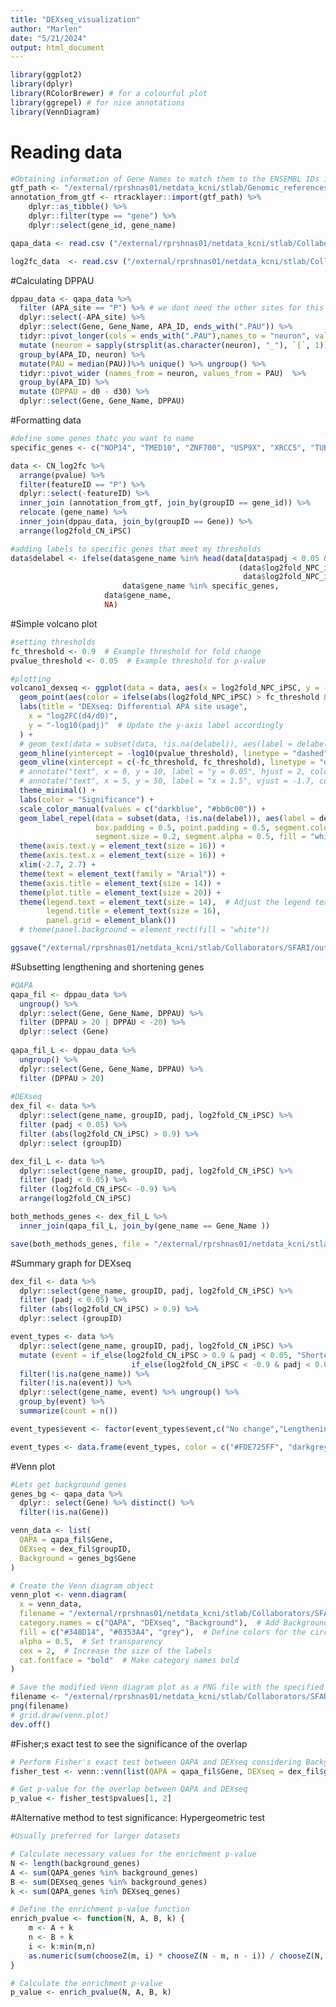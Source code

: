 ```yaml
---
title: "DEXseq_visualization"
author: "Marlen"
date: "5/21/2024"
output: html_document
---
```


```r
library(ggplot2)
library(dplyr)
library(RColorBrewer) # for a colourful plot
library(ggrepel) # for nice annotations
library(VennDiagram)
```
# Reading data
```r
#Obtaining information of Gene Names to match them to the ENSEMBL IDs in the DEXseq output 
gtf_path <- "/external/rprshnas01/netdata_kcni/stlab/Genomic_references/Ensembl/Human/Release_103/Raw/Homo_sapiens.GRCh38.103.gtf"
annotation_from_gtf <- rtracklayer::import(gtf_path) %>%
    dplyr::as_tibble() %>%
    dplyr::filter(type == "gene") %>%
    dplyr::select(gene_id, gene_name)

qapa_data <- read.csv ("/external/rprshnas01/netdata_kcni/stlab/Collaborators/SFARI/out_m2/data/sites_mf_filtered_tpm_3_1.csv", header= TRUE)

log2fc_data  <- read.csv ("/external/rprshnas01/netdata_kcni/stlab/Collaborators/SFARI/out_m2/data/CN_iPSC_log2fc_data.csv", header= TRUE)
```

#Calculating DPPAU 
```r
dppau_data <- qapa_data %>% 
  filter (APA_site == "P") %>% # we dont need the other sites for this
  dplyr::select(-APA_site) %>%
  dplyr::select(Gene, Gene_Name, APA_ID, ends_with(".PAU")) %>% 
  tidyr::pivot_longer(cols = ends_with(".PAU"),names_to = "neuron", values_to = "PAU") %>%
  mutate (neuron = sapply(strsplit(as.character(neuron), "_"), `[`, 1)) %>%
  group_by(APA_ID, neuron) %>% 
  mutate(PAU = median(PAU))%>% unique() %>% ungroup() %>%
  tidyr::pivot_wider (names_from = neuron, values_from = PAU)  %>%
  group_by(APA_ID) %>%
  mutate (DPPAU = d0 - d30) %>%
  dplyr::select(Gene, Gene_Name, DPPAU)
```

#Formatting data 
```r
#define some genes thatc you want to name
specific_genes <- c("NOP14", "TMED10", "ZNF700", "USP9X", "XRCC5", "TUBB", "FNDC4" ,"ATP5F1" ,  "PDCD7", "COX5B", "CSNK1G3")

data <- CN_log2fc %>% 
  arrange(pvalue) %>%
  filter(featureID == "P") %>%
  dplyr::select(-featureID) %>%
  inner_join (annotation_from_gtf, join_by(groupID == gene_id)) %>%
  relocate (gene_name) %>%
  inner_join(dppau_data, join_by(groupID == Gene)) %>%
  arrange(log2fold_CN_iPSC)

#adding labels to specific genes that meet my thresholds
data$delabel <- ifelse(data$gene_name %in% head(data[data$padj < 0.05 & 
                                                   (data$log2fold_NPC_iPSC < -0.9 | 
                                                    data$log2fold_NPC_iPSC > 0.9), "gene_name"], 20) |
                         data$gene_name %in% specific_genes,
                     data$gene_name, 
                     NA)
```

#Simple volcano plot 
```r
#setting thresholds
fc_threshold <- 0.9  # Example threshold for fold change
pvalue_threshold <- 0.05  # Example threshold for p-value

#plotting
volcano1_dexseq <- ggplot(data = data, aes(x = log2fold_NPC_iPSC, y = -log10(padj))) +
  geom_point(aes(color = ifelse(abs(log2fold_NPC_iPSC) > fc_threshold & padj < pvalue_threshold, "Significant", "Not Significant")), size = 2, alpha = 0.2) +
  labs(title = "DEXseq: Differential APA site usage",
    x = "log2FC(d4/d0)", 
    y = "-log10(padj)"  # Update the y-axis label accordingly
  ) +
  # geom_text(data = subset(data, !is.na(delabel)), aes(label = delabel), hjust = 0, vjust = 0) +
  geom_hline(yintercept = -log10(pvalue_threshold), linetype = "dashed", color = "gray") +
  geom_vline(xintercept = c(-fc_threshold, fc_threshold), linetype = "dashed", color = "gray") +
  # annotate("text", x = 0, y = 10, label = "y = 0.05", hjust = 2, color = "gray") +
  # annotate("text", x = 5, y = 50, label = "x = 1.5", vjust = -1.7, color = "gray") +
  theme_minimal() +
  labs(color = "Significance") +
  scale_color_manual(values = c("darkblue", "#bb0c00")) +
  geom_label_repel(data = subset(data, !is.na(delabel)), aes(label = delabel), 
                   box.padding = 0.5, point.padding = 0.5, segment.color = "gray", 
                   segment.size = 0.2, segment.alpha = 0.5, fill = "white", max.overlaps = 15, size = 3, nudge_x = 0.5, nudge_y = 0.5) +
  theme(axis.text.y = element_text(size = 16)) +
  theme(axis.text.x = element_text(size = 16)) +
  xlim(-2.7, 2.7) +
  theme(text = element_text(family = "Arial")) +
  theme(axis.title = element_text(size = 14)) +
  theme(plot.title = element_text(size = 20)) + 
  theme(legend.text = element_text(size = 14),  # Adjust the legend text size here
        legend.title = element_text(size = 16),
        panel.grid = element_blank()) 
  # theme(panel.background = element_rect(fill = "white"))

ggsave("/external/rprshnas01/netdata_kcni/stlab/Collaborators/SFARI/out_m2/Graphs/d4_volcano_dexseq.png", volcano1_dexseq, width = 12, height = 7)

```

#Subsetting lengthening and shortening genes
```r
#QAPA 
qapa_fil <- dppau_data %>%
  ungroup() %>%
  dplyr::select(Gene, Gene_Name, DPPAU) %>%
  filter (DPPAU > 20 | DPPAU < -20) %>%
  dplyr::select (Gene)
  
qapa_fil_L <- dppau_data %>%
  ungroup() %>%
  dplyr::select(Gene, Gene_Name, DPPAU) %>%
  filter (DPPAU > 20) 
  
#DEXseq 
dex_fil <- data %>%
  dplyr::select(gene_name, groupID, padj, log2fold_CN_iPSC) %>%
  filter (padj < 0.05) %>%
  filter (abs(log2fold_CN_iPSC) > 0.9) %>%
  dplyr::select (groupID)

dex_fil_L <- data %>%
  dplyr::select(gene_name, groupID, padj, log2fold_CN_iPSC) %>%
  filter (padj < 0.05) %>%
  filter (log2fold_CN_iPSC< -0.9) %>%
  arrange(log2fold_CN_iPSC)

both_methods_genes <- dex_fil_L %>% 
  inner_join(qapa_fil_L, join_by(gene_name == Gene_Name )) 

save(both_methods_genes, file = "/external/rprshnas01/netdata_kcni/stlab/Collaborators/SFARI/out_m2/Analysis_M/my_data.RData")
```

#Summary graph for DEXseq 
```r
dex_fil <- data %>%
  dplyr::select(gene_name, groupID, padj, log2fold_CN_iPSC) %>%
  filter (padj < 0.05) %>%
  filter (abs(log2fold_CN_iPSC) > 0.9) %>%
  dplyr::select (groupID)

event_types <- data %>% 
  dplyr::select(gene_name, groupID, padj, log2fold_CN_iPSC) %>% 
  mutate (event = if_else(log2fold_CN_iPSC > 0.9 & padj < 0.05, "Shortening", 
                           if_else(log2fold_CN_iPSC < -0.9 & padj < 0.05, "Lengthening", "No change"))) %>% 
  filter(!is.na(gene_name)) %>% 
  filter(!is.na(event)) %>% 
  dplyr::select(gene_name, event) %>% ungroup() %>%
  group_by(event) %>%
  summarize(count = n()) 

event_types$event <- factor(event_types$event,c("No change","Lengthening", "Shortening"))

event_types <- data.frame(event_types, color = c("#FDE725FF", "darkgrey",  "#534681"))
```

#Venn plot 
```r
#Lets get background genes 
genes_bg <- qapa_data %>% 
  dplyr:: select(Gene) %>% distinct() %>% 
  filter(!is.na(Gene))

venn_data <- list(
  QAPA = qapa_fil$Gene,
  DEXseq = dex_fil$groupID, 
  Background = genes_bg$Gene
)

# Create the Venn diagram object
venn_plot <- venn.diagram(
  x = venn_data,
  filename = "/external/rprshnas01/netdata_kcni/stlab/Collaborators/SFARI/out_m2/Graphs/new2_venn.png",
  category.names = c("QAPA", "DEXseq", "Background"),  # Add Background category
  fill = c("#348D14", "#0353A4", "grey"),  # Define colors for the circles
  alpha = 0.5,  # Set transparency
  cex = 2,  # Increase the size of the labels
  cat.fontface = "bold"  # Make category names bold
)

# Save the modified Venn diagram plot as a PNG file with the specified filename
filename <- "/external/rprshnas01/netdata_kcni/stlab/Collaborators/SFARI/out_m2/Graphs/new2_venn.png"
png(filename)
# grid.draw(venn.plot)
dev.off()
```

#Fisher;s exact test to see the significance of the overlap
```r
# Perform Fisher's exact test between QAPA and DEXseq considering Background genes
fisher_test <- venn::venn(list(QAPA = qapa_fil$Gene, DEXseq = dex_fil$groupID, Background = background_genes))

# Get p-value for the overlap between QAPA and DEXseq
p_value <- fisher_test$pvalues[1, 2]
```

#Alternative method to test significance: Hypergeometric test
```r
#Usually preferred for larger datasets 

# Calculate necessary values for the enrichment p-value
N <- length(background_genes)
A <- sum(QAPA_genes %in% background_genes)
B <- sum(DEXseq_genes %in% background_genes)
k <- sum(QAPA_genes %in% DEXseq_genes)

# Define the enrichment p-value function
enrich_pvalue <- function(N, A, B, k) {
    m <- A + k
    n <- B + k
    i <- k:min(m,n)
    as.numeric(sum(chooseZ(m, i) * chooseZ(N - m, n - i)) / chooseZ(N, n))
}

# Calculate the enrichment p-value
p_value <- enrich_pvalue(N, A, B, k)
```

